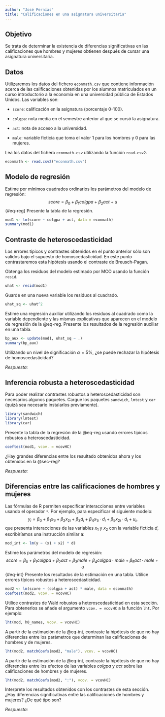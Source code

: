 ```yaml
---
author: "José Pernías"
title: "Calificaciones en una asignatura universitaria"
---
```


## Objetivo

Se trata de determinar la existencia de diferencias significativas en las calificaciones que hombres y mujeres obtienen después de cursar una asignatura universitaria.

## Datos

Utilizaremos los datos del fichero `econmath.csv` que contiene información acerca de las calificaciones obtenidas por los alumnos matriculados en un curso introductorio a la economía en una universidad pública de Estados Unidos. Las variables son:

-   `score`: calificación en la asignatura (porcentaje 0-100).

-   `colgpa`: nota media en el semestre anterior al que se cursó la asignatura.

-   `act`: nota de acceso a la universidad.

-   `male`: variable ficticia que toma el valor 1 para los hombres y 0 para las mujeres.

::: {.callout-note appearance="simple"}
Lea los datos del fichero `econmath.csv` utilizando la función `read.csv2`.
:::

```r
econmath <- read.csv2("econmath.csv")
```

## Modelo de regresión {#sec-reg}

::: {.callout-note appearance="simple"}
Estime por mínimos cuadrados ordinarios los parámetros del modelo de regresión: $$
\mathit{score} = \beta_0 + \beta_1 \mathit{colgpa} + \beta_2 \mathit{act} + u 
$$ {#eq-reg} Presente la tabla de la regresión.
:::

```r
mod1 <- lm(score ~ colgpa + act, data = econmath)
summary(mod1)
```

## Contraste de heteroscedasticidad

Los errores típicos y contrastes obtenidos en el punto anterior sólo son validos bajo el supuesto de homoscedasticidad. En este punto contrastaremos esta hipótesis usando el contraste de Breusch-Pagan.

::: {.callout-note appearance="simple"}
Obtenga los residuos del modelo estimado por MCO usando la función `resid`.
:::

```r
uhat <- resid(mod1)
```

::: {.callout-note appearance="simple"}
Guarde en una nueva variable los residuos al cuadrado.
:::

```r
uhat_sq <- uhat^2
```

::: {.callout-note appearance="simple"}
Estime una regresión auxiliar utilizando los residuos al cuadrado como la variable dependiente y las mismas explicativas que aparecen en el modelo de regresión de la @eq-reg. Presente los resultados de la regresión auxiliar en una tabla.
:::

```r
bp_aux <- update(mod1, uhat_sq ~ .)
summary(bp_aux)
```

::: {.callout-note appearance="simple"}
Utilizando un nivel de significación $\alpha = 5\%$, ¿se puede rechazar la hipótesis de homoscedasticidad?
:::

*Respuesta:*

## Inferencia robusta a heteroscedasticidad

::: {.callout-note appearance="simple"}
Para poder realizar contrastes robustos a heteroscedasticidad son necesarios algunos paquetes. Cargue los paquetes `sandwich`, `lmtest` y `car` (quizá sea necesario instalarlos previamente).
:::

```r
library(sandwich)
library(lmtest)
library(car)
```

::: {.callout-note appearance="simple"}
Presente la tabla de la regresión de la @eq-reg usando errores típicos robustos a heteroscedasticidad.
:::

```r
coeftest(mod1, vcov. = vcovHC)
```

::: {.callout-note appearance="simple"}
¿Hay grandes diferencias entre los resultado obtenidos ahora y los obtenidos en la @sec-reg?
:::

*Respuesta:*

## Diferencias entre las calificaciones de hombres y mujeres

Las fórmulas de R permiten especificar interacciones entre variables usando el operador `*`. Por ejemplo, para especificar el siguiente modelo: $$
y_i = \beta_0 + \beta_1 x_{1i} + \beta_2 x_{2i} + \beta_3 d_i + \beta_4 x_{1i} \cdot d_i + \beta_5 x_{2i} \cdot d_i + u_i,
$$ que presenta interacciones de las variables $x_1$ y $x_2$ con la variable ficticia $d$, escribiríamos una instrucción similar a:

``` r
mod_int <- lm(y ~ (x1 + x2) * d)
```

::: {.callout-note appearance="simple"}
Estime los parámetros del modelo de regresión: $$
\mathit{score} = \beta_0 + \beta_1 \mathit{colgpa} + \beta_2 \mathit{act} + \beta_3 \mathit{male} + \beta_4 \mathit{colgpa} \cdot \mathit{male} + \beta_5 \mathit{act} \cdot \mathit{male} + u 
$$ {#eq-int} Presente los resultados de la estimación en una tabla. Utilice errores típicos robustos a heteroscedasticidad.
:::

```r
mod2 <- lm(score ~ (colgpa + act) * male, data = econmath)
coeftest(mod2, vcov. = vcovHC)
```

Utilice contrastes de Wald robustos a heteroscedasticidad en esta sección. Para obtenerlos se añade el argumento `vcov. = vcovHC` a la función `lht`. Por ejemplo:

``` r
lht(mod, h0_names, vcov. = vcovHC)
```

::: {.callout-note appearance="simple"}
A partir de la estimación de la @eq-int, contraste la hipótesis de que no hay diferencias entre los parámetros que determinan las calificaciones de hombres y de mujeres.
:::

```r
lht(mod2, matchCoefs(mod2, "male"), vcov. = vcovHC)
```

::: {.callout-note appearance="simple"}
A partir de la estimación de la @eq-int, contraste la hipótesis de que no hay diferencias entre los efectos de las variables $\mathit{colgpa}$ y $\mathit{act}$ sobre las calificaciones de hombres y de mujeres.
:::

```r
lht(mod2, matchCoefs(mod2, ":"), vcov. = vcovHC)
```

::: {.callout-note appearance="simple"}
Interprete los resultados obtenidos con los contrastes de esta sección. ¿Hay diferencias significativas entre las calificaciones de hombres y mujeres? ¿De qué tipo son?
:::

*Respuesta:*
